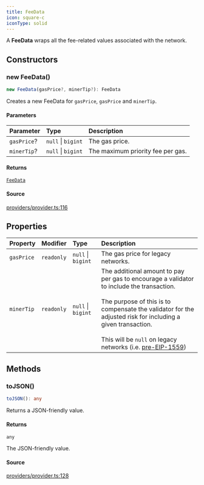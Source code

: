 ```yaml
---
title: FeeData
icon: square-c
iconType: solid
---
```


A **FeeData** wraps all the fee-related values associated with the network.

## Constructors

### new FeeData()

```ts
new FeeData(gasPrice?, minerTip?): FeeData
```

Creates a new FeeData for `gasPrice`, `gasPrice` and `minerTip`.

#### Parameters

| Parameter | Type | Description |
| :------ | :------ | :------ |
| `gasPrice`? | `null` \| `bigint` | The gas price. |
| `minerTip`? | `null` \| `bigint` | The maximum priority fee per gas. |

#### Returns

[`FeeData`](/sdk/content/classes/FeeData)

#### Source

[providers/provider.ts:116](https://github.com/dominant-strategies/quais.js/blob/fb5056470a1764523d26300fe8f88b8fb93d7f2c/src/providers/provider.ts#L116)

## Properties

| Property | Modifier | Type | Description |
| :------ | :------ | :------ | :------ |
| `gasPrice` | `readonly` | `null` \| `bigint` | The gas price for legacy networks. |
| `minerTip` | `readonly` | `null` \| `bigint` | The additional amount to pay per gas to encourage a validator to include the transaction.<br /><br />The purpose of this is to compensate the validator for the adjusted risk for including a given transaction.<br /><br />This will be `null` on legacy networks (i.e. [pre-EIP-1559](https://eips.ethereum.org/EIPS/eip-1559)) |

## Methods

### toJSON()

```ts
toJSON(): any
```

Returns a JSON-friendly value.

#### Returns

`any`

The JSON-friendly value.

#### Source

[providers/provider.ts:128](https://github.com/dominant-strategies/quais.js/blob/fb5056470a1764523d26300fe8f88b8fb93d7f2c/src/providers/provider.ts#L128)
